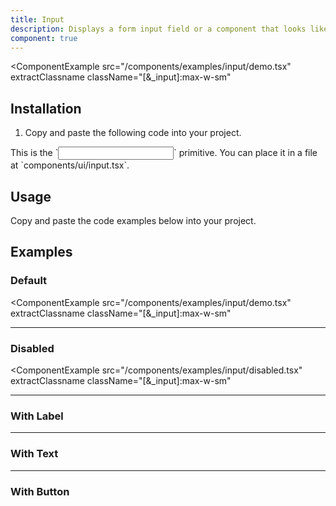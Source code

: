 ```yaml
---
title: Input
description: Displays a form input field or a component that looks like an input field.
component: true
---
```


<ComponentExample
  src="/components/examples/input/demo.tsx"
  extractClassname
  className="[&_input]:max-w-sm"
>
  <InputDemo />
</ComponentExample>

## Installation

1. Copy and paste the following code into your project.

<ComponentSource src="/components/input.tsx" />

<Callout>
  This is the `<Input />` primitive. You can place it in a file at
  `components/ui/input.tsx`.
</Callout>

## Usage

Copy and paste the code examples below into your project.

## Examples

### Default

<ComponentExample
  src="/components/examples/input/demo.tsx"
  extractClassname
  className="[&_input]:max-w-sm"
>
  <InputDemo />
</ComponentExample>

---

### Disabled

<ComponentExample
  src="/components/examples/input/disabled.tsx"
  extractClassname
  className="[&_input]:max-w-sm"
>

  <InputDisabled />
</ComponentExample>

---

### With Label

<ComponentExample src="/components/examples/input/with-label.tsx">
  <InputWithLabel />
</ComponentExample>

---

### With Text

<ComponentExample src="/components/examples/input/with-text.tsx">
  <InputWithText />
</ComponentExample>

---

### With Button

<ComponentExample src="/components/examples/input/with-button.tsx">
  <InputWithButton />
</ComponentExample>

